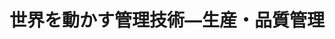 ﻿---
title: "世界を動かす管理技術―生産・品質管理"
category: "社会理工"
vol: 23
interviewee: "圓川 隆夫 "
url: ""
tags: ["生産","デザイン","種","企業","製品"]
pdf: "23-3.pdf"
career: ""
preface: "読者の皆さんの中には大学に入り一人暮らしを始め、冷蔵庫などの家電製品を買い揃えた人も多いだろう。だが、各メーカーから様々な種類が販売されているため、選ぶときに迷ってしまった人もいると思う。そのようなときどのような観点で選んだだろうか。値段が安い、使いやすい、色やデザインがよいという観点が考えられる。そこで企業にとっては、私たちの要求を満たす製品を作ることが非常に重要となってくる。今回は、このような研究を始め生産管理・品質管理を研究している圓川を訪ね、の学生とともにお話をうかがった。"
---
